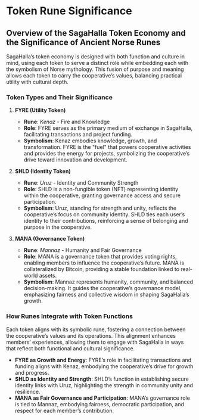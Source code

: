 # Token Rune Significance

## Overview of the SagaHalla Token Economy and the Significance of Ancient Norse Runes

SagaHalla’s token economy is designed with both function and culture in mind, using each token to serve a distinct role while embedding each with the symbolism of Norse mythology. This fusion of purpose and meaning allows each token to carry the cooperative’s values, balancing practical utility with cultural depth.

### Token Types and Their Significance

1. **FYRE (Utility Token)**
   - **Rune**: *Kenaz* - Fire and Knowledge
   - **Role**: FYRE serves as the primary medium of exchange in SagaHalla, facilitating transactions and project funding.
   - **Symbolism**: Kenaz embodies knowledge, growth, and transformation. FYRE is the "fuel" that powers cooperative activities and provides the energy for projects, symbolizing the cooperative’s drive toward innovation and development.

2. **SHLD (Identity Token)**
   - **Rune**: *Uruz* - Identity and Community Strength
   - **Role**: SHLD is a non-fungible token (NFT) representing identity within the cooperative, granting governance access and secure participation.
   - **Symbolism**: Uruz, standing for strength and unity, reflects the cooperative’s focus on community identity. SHLD ties each user’s identity to their contributions, reinforcing a sense of belonging and purpose in the cooperative.

3. **MANA (Governance Token)**
   - **Rune**: *Mannaz* - Humanity and Fair Governance
   - **Role**: MANA is a governance token that provides voting rights, enabling members to influence the cooperative’s future. MANA is collateralized by Bitcoin, providing a stable foundation linked to real-world assets.
   - **Symbolism**: Mannaz represents humanity, community, and balanced decision-making. It guides the cooperative’s governance model, emphasizing fairness and collective wisdom in shaping SagaHalla’s growth.

### How Runes Integrate with Token Functions

Each token aligns with its symbolic rune, fostering a connection between the cooperative’s values and its operations. This alignment enhances members’ experiences, allowing them to engage with SagaHalla in ways that reflect both functional and cultural significance.

- **FYRE as Growth and Energy**: FYRE’s role in facilitating transactions and funding aligns with Kenaz, embodying the cooperative’s drive for growth and progress.
- **SHLD as Identity and Strength**: SHLD’s function in establishing secure identity links with Uruz, highlighting the strength in community unity and resilience.
- **MANA as Fair Governance and Participation**: MANA’s governance role is tied to Mannaz, embodying fairness, democratic participation, and respect for each member’s contribution. 
